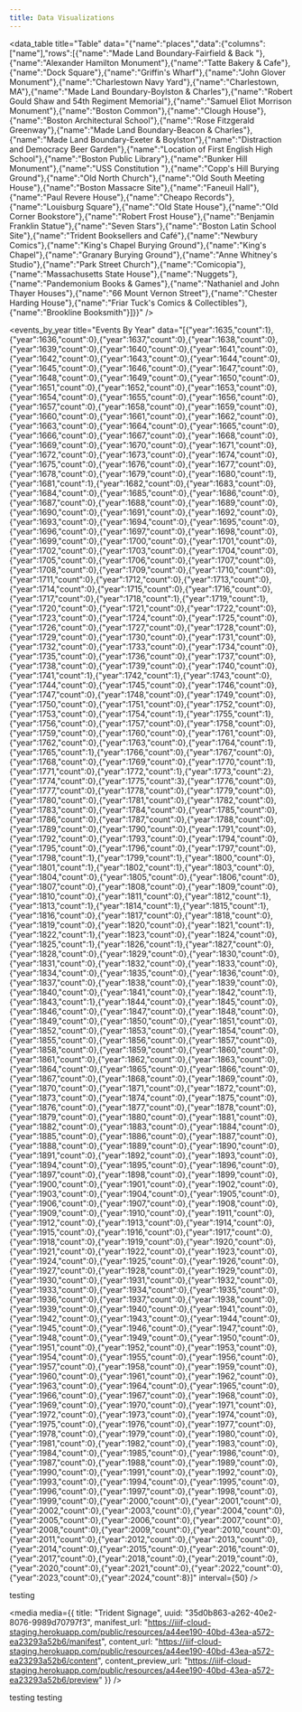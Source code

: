 ```yaml
---
title: Data Visualizations
---
```


<data_table title="Table" data="{&#x22;name&#x22;:&#x22;places&#x22;,&#x22;data&#x22;:{&#x22;columns&#x22;:[&#x22;name&#x22;],&#x22;rows&#x22;:[{&#x22;name&#x22;:&#x22;Made Land Boundary-Fairfield & Back &#x22;},{&#x22;name&#x22;:&#x22;Alexander Hamilton Monument&#x22;},{&#x22;name&#x22;:&#x22;Tatte Bakery & Cafe&#x22;},{&#x22;name&#x22;:&#x22;Dock Square&#x22;},{&#x22;name&#x22;:&#x22;Griffin's Wharf&#x22;},{&#x22;name&#x22;:&#x22;John Glover Monument&#x22;},{&#x22;name&#x22;:&#x22;Charlestown Navy Yard&#x22;},{&#x22;name&#x22;:&#x22;Charlestown, MA&#x22;},{&#x22;name&#x22;:&#x22;Made Land Boundary-Boylston & Charles&#x22;},{&#x22;name&#x22;:&#x22;Robert Gould Shaw and 54th Regiment Memorial&#x22;},{&#x22;name&#x22;:&#x22;Samuel Eliot Morrison Monument&#x22;},{&#x22;name&#x22;:&#x22;Boston Common&#x22;},{&#x22;name&#x22;:&#x22;Clough House&#x22;},{&#x22;name&#x22;:&#x22;Boston Architectural School&#x22;},{&#x22;name&#x22;:&#x22;Rose Fitzgerald Greenway&#x22;},{&#x22;name&#x22;:&#x22;Made Land Boundary-Beacon & Charles&#x22;},{&#x22;name&#x22;:&#x22;Made Land Boundary-Exeter & Boylston&#x22;},{&#x22;name&#x22;:&#x22;Distraction and Democracy Beer Garden&#x22;},{&#x22;name&#x22;:&#x22;Location of First English High School&#x22;},{&#x22;name&#x22;:&#x22;Boston Public Library&#x22;},{&#x22;name&#x22;:&#x22;Bunker Hill Monument&#x22;},{&#x22;name&#x22;:&#x22;USS Constitution &#x22;},{&#x22;name&#x22;:&#x22;Copp's Hill Burying Ground&#x22;},{&#x22;name&#x22;:&#x22;Old North Church&#x22;},{&#x22;name&#x22;:&#x22;Old South Meeting House&#x22;},{&#x22;name&#x22;:&#x22;Boston Massacre Site&#x22;},{&#x22;name&#x22;:&#x22;Faneuil Hall&#x22;},{&#x22;name&#x22;:&#x22;Paul Revere House&#x22;},{&#x22;name&#x22;:&#x22;Cheapo Records&#x22;},{&#x22;name&#x22;:&#x22;Louisburg Square&#x22;},{&#x22;name&#x22;:&#x22;Old State House&#x22;},{&#x22;name&#x22;:&#x22;Old Corner Bookstore&#x22;},{&#x22;name&#x22;:&#x22;Robert Frost House&#x22;},{&#x22;name&#x22;:&#x22;Benjamin Franklin Statue&#x22;},{&#x22;name&#x22;:&#x22;Seven Stars&#x22;},{&#x22;name&#x22;:&#x22;Boston Latin School Site&#x22;},{&#x22;name&#x22;:&#x22;Trident Booksellers and Café&#x22;},{&#x22;name&#x22;:&#x22;Newbury Comics&#x22;},{&#x22;name&#x22;:&#x22;King's Chapel Burying Ground&#x22;},{&#x22;name&#x22;:&#x22;King's Chapel&#x22;},{&#x22;name&#x22;:&#x22;Granary Burying Ground&#x22;},{&#x22;name&#x22;:&#x22;Anne Whitney's Studio&#x22;},{&#x22;name&#x22;:&#x22;Park Street Church&#x22;},{&#x22;name&#x22;:&#x22;Comicopia&#x22;},{&#x22;name&#x22;:&#x22;Massachusetts State House&#x22;},{&#x22;name&#x22;:&#x22;Nuggets&#x22;},{&#x22;name&#x22;:&#x22;Pandemonium Books & Games&#x22;},{&#x22;name&#x22;:&#x22;Nathaniel and John Thayer Houses&#x22;},{&#x22;name&#x22;:&#x22;66 Mount Vernon Street&#x22;},{&#x22;name&#x22;:&#x22;Chester Harding House&#x22;},{&#x22;name&#x22;:&#x22;Friar Tuck's Comics & Collectibles&#x22;},{&#x22;name&#x22;:&#x22;Brookline Booksmith&#x22;}]}}" />

<map title="Map" data="{&#x22;name&#x22;:&#x22;places&#x22;,&#x22;data&#x22;:[{&#x22;id&#x22;:&#x22;c4ca9623-ad59-421a-9b93-3a601bbd8edf&#x22;,&#x22;name&#x22;:&#x22;Made Land Boundary-Fairfield & Back &#x22;,&#x22;names&#x22;:[&#x22;Made Land Boundary-Fairfield & Back &#x22;],&#x22;record_id&#x22;:&#x22;79642&#x22;,&#x22;uuid&#x22;:&#x22;c4ca9623-ad59-421a-9b93-3a601bbd8edf&#x22;,&#x22;geometry&#x22;:{&#x22;geometries&#x22;:[{&#x22;coordinates&#x22;:[-71.083259,42.352439],&#x22;type&#x22;:&#x22;Point&#x22;}],&#x22;type&#x22;:&#x22;GeometryCollection&#x22;}},{&#x22;id&#x22;:&#x22;f79bd941-7b8d-40db-94ab-0b51299f5ae9&#x22;,&#x22;name&#x22;:&#x22;Alexander Hamilton Monument&#x22;,&#x22;names&#x22;:[&#x22;Alexander Hamilton Monument&#x22;],&#x22;record_id&#x22;:&#x22;79641&#x22;,&#x22;uuid&#x22;:&#x22;f79bd941-7b8d-40db-94ab-0b51299f5ae9&#x22;,&#x22;geometry&#x22;:{&#x22;geometries&#x22;:[{&#x22;coordinates&#x22;:[-71.072389,42.353389],&#x22;type&#x22;:&#x22;Point&#x22;}],&#x22;type&#x22;:&#x22;GeometryCollection&#x22;}},{&#x22;id&#x22;:&#x22;5d0dec8d-de22-45be-8642-be400444e303&#x22;,&#x22;name&#x22;:&#x22;Tatte Bakery & Cafe&#x22;,&#x22;names&#x22;:[&#x22;Tatte Bakery & Cafe&#x22;],&#x22;record_id&#x22;:&#x22;79640&#x22;,&#x22;uuid&#x22;:&#x22;5d0dec8d-de22-45be-8642-be400444e303&#x22;,&#x22;geometry&#x22;:{&#x22;geometries&#x22;:[{&#x22;coordinates&#x22;:[-71.070643,42.357907],&#x22;type&#x22;:&#x22;Point&#x22;}],&#x22;type&#x22;:&#x22;GeometryCollection&#x22;}},{&#x22;id&#x22;:&#x22;1391b070-a88d-44f0-9b1b-4153352e9561&#x22;,&#x22;name&#x22;:&#x22;Dock Square&#x22;,&#x22;names&#x22;:[&#x22;Dock Square&#x22;],&#x22;record_id&#x22;:&#x22;79639&#x22;,&#x22;uuid&#x22;:&#x22;1391b070-a88d-44f0-9b1b-4153352e9561&#x22;,&#x22;geometry&#x22;:{&#x22;geometries&#x22;:[{&#x22;coordinates&#x22;:[-71.05491399765016,42.360932677195315],&#x22;type&#x22;:&#x22;Point&#x22;}],&#x22;type&#x22;:&#x22;GeometryCollection&#x22;}},{&#x22;id&#x22;:&#x22;4c394e71-11ad-4816-af7f-84548a63a83c&#x22;,&#x22;name&#x22;:&#x22;Griffin's Wharf&#x22;,&#x22;names&#x22;:[&#x22;Griffin's Wharf&#x22;],&#x22;record_id&#x22;:&#x22;79638&#x22;,&#x22;uuid&#x22;:&#x22;4c394e71-11ad-4816-af7f-84548a63a83c&#x22;,&#x22;geometry&#x22;:{&#x22;geometries&#x22;:[{&#x22;coordinates&#x22;:[-71.051729,42.354432],&#x22;type&#x22;:&#x22;Point&#x22;}],&#x22;type&#x22;:&#x22;GeometryCollection&#x22;}},{&#x22;id&#x22;:&#x22;f5ff0468-bb1e-4044-9c7b-e93fed8a3502&#x22;,&#x22;name&#x22;:&#x22;John Glover Monument&#x22;,&#x22;names&#x22;:[&#x22;John Glover Monument&#x22;],&#x22;record_id&#x22;:&#x22;79637&#x22;,&#x22;uuid&#x22;:&#x22;f5ff0468-bb1e-4044-9c7b-e93fed8a3502&#x22;,&#x22;geometry&#x22;:{&#x22;geometries&#x22;:[{&#x22;coordinates&#x22;:[-71.074694,42.352806],&#x22;type&#x22;:&#x22;Point&#x22;}],&#x22;type&#x22;:&#x22;GeometryCollection&#x22;}},{&#x22;id&#x22;:&#x22;80e2c7ce-bd0d-47cb-84d7-394abf3e70d9&#x22;,&#x22;name&#x22;:&#x22;Charlestown Navy Yard&#x22;,&#x22;names&#x22;:[&#x22;Charlestown Navy Yard&#x22;],&#x22;record_id&#x22;:&#x22;79636&#x22;,&#x22;uuid&#x22;:&#x22;80e2c7ce-bd0d-47cb-84d7-394abf3e70d9&#x22;,&#x22;geometry&#x22;:{&#x22;geometries&#x22;:[{&#x22;coordinates&#x22;:[-71.05539630608446,42.37397106617773],&#x22;type&#x22;:&#x22;Point&#x22;}],&#x22;type&#x22;:&#x22;GeometryCollection&#x22;}},{&#x22;id&#x22;:&#x22;0d9be855-411a-49ab-9e2a-dad907271c9c&#x22;,&#x22;name&#x22;:&#x22;Charlestown, MA&#x22;,&#x22;names&#x22;:[&#x22;Charlestown, MA&#x22;],&#x22;record_id&#x22;:&#x22;79635&#x22;,&#x22;uuid&#x22;:&#x22;0d9be855-411a-49ab-9e2a-dad907271c9c&#x22;,&#x22;geometry&#x22;:{&#x22;geometries&#x22;:[{&#x22;coordinates&#x22;:[-71.06199570000172,42.37787510209308],&#x22;type&#x22;:&#x22;Point&#x22;}],&#x22;type&#x22;:&#x22;GeometryCollection&#x22;}},{&#x22;id&#x22;:&#x22;0eaee187-4f8b-46f4-b667-6f5101fb0c2c&#x22;,&#x22;name&#x22;:&#x22;Made Land Boundary-Boylston & Charles&#x22;,&#x22;names&#x22;:[&#x22;Made Land Boundary-Boylston & Charles&#x22;],&#x22;record_id&#x22;:&#x22;79634&#x22;,&#x22;uuid&#x22;:&#x22;0eaee187-4f8b-46f4-b667-6f5101fb0c2c&#x22;,&#x22;geometry&#x22;:{&#x22;geometries&#x22;:[{&#x22;coordinates&#x22;:[-71.070149,42.352819],&#x22;type&#x22;:&#x22;Point&#x22;}],&#x22;type&#x22;:&#x22;GeometryCollection&#x22;}},{&#x22;id&#x22;:&#x22;d659999b-cf60-4293-8dcc-1960775718e2&#x22;,&#x22;name&#x22;:&#x22;Robert Gould Shaw and 54th Regiment Memorial&#x22;,&#x22;names&#x22;:[&#x22;Robert Gould Shaw and 54th Regiment Memorial&#x22;],&#x22;record_id&#x22;:&#x22;79633&#x22;,&#x22;uuid&#x22;:&#x22;d659999b-cf60-4293-8dcc-1960775718e2&#x22;,&#x22;geometry&#x22;:{&#x22;geometries&#x22;:[{&#x22;coordinates&#x22;:[-71.06352105962617,42.35752634651797],&#x22;type&#x22;:&#x22;Point&#x22;}],&#x22;type&#x22;:&#x22;GeometryCollection&#x22;}},{&#x22;id&#x22;:&#x22;47c6f94d-e134-4b9c-b228-0fccb2a365a8&#x22;,&#x22;name&#x22;:&#x22;Samuel Eliot Morrison Monument&#x22;,&#x22;names&#x22;:[&#x22;Samuel Eliot Morrison Monument&#x22;],&#x22;record_id&#x22;:&#x22;79632&#x22;,&#x22;uuid&#x22;:&#x22;47c6f94d-e134-4b9c-b228-0fccb2a365a8&#x22;,&#x22;geometry&#x22;:{&#x22;geometries&#x22;:[{&#x22;coordinates&#x22;:[-71.080806,42.351194],&#x22;type&#x22;:&#x22;Point&#x22;}],&#x22;type&#x22;:&#x22;GeometryCollection&#x22;}},{&#x22;id&#x22;:&#x22;7e06e157-c295-4865-9ca2-027a3a2a991b&#x22;,&#x22;name&#x22;:&#x22;Boston Common&#x22;,&#x22;names&#x22;:[&#x22;Boston Common&#x22;],&#x22;record_id&#x22;:&#x22;79631&#x22;,&#x22;uuid&#x22;:&#x22;7e06e157-c295-4865-9ca2-027a3a2a991b&#x22;,&#x22;geometry&#x22;:{&#x22;geometries&#x22;:[{&#x22;coordinates&#x22;:[-71.06576491133288,42.355198311114926],&#x22;type&#x22;:&#x22;Point&#x22;}],&#x22;type&#x22;:&#x22;GeometryCollection&#x22;}},{&#x22;id&#x22;:&#x22;3c75cf3c-6641-4a43-bdaf-f1dfe01f0bcb&#x22;,&#x22;name&#x22;:&#x22;Clough House&#x22;,&#x22;names&#x22;:[&#x22;Clough House&#x22;],&#x22;record_id&#x22;:&#x22;79629&#x22;,&#x22;uuid&#x22;:&#x22;3c75cf3c-6641-4a43-bdaf-f1dfe01f0bcb&#x22;,&#x22;geometry&#x22;:{&#x22;geometries&#x22;:[{&#x22;coordinates&#x22;:[-71.06051109731197,42.35543358754016],&#x22;type&#x22;:&#x22;Point&#x22;}],&#x22;type&#x22;:&#x22;GeometryCollection&#x22;}},{&#x22;id&#x22;:&#x22;cdaa6f0c-6b22-4da9-877f-31f4558a0b1a&#x22;,&#x22;name&#x22;:&#x22;Boston Architectural School&#x22;,&#x22;names&#x22;:[&#x22;Boston Architectural School&#x22;],&#x22;record_id&#x22;:&#x22;79628&#x22;,&#x22;uuid&#x22;:&#x22;cdaa6f0c-6b22-4da9-877f-31f4558a0b1a&#x22;,&#x22;geometry&#x22;:{&#x22;geometries&#x22;:[{&#x22;coordinates&#x22;:[-71.085754,42.34847],&#x22;type&#x22;:&#x22;Point&#x22;}],&#x22;type&#x22;:&#x22;GeometryCollection&#x22;}},{&#x22;id&#x22;:&#x22;2e48ac1d-06e6-4ea1-affb-f6c053c57037&#x22;,&#x22;name&#x22;:&#x22;Rose Fitzgerald Greenway&#x22;,&#x22;names&#x22;:[&#x22;Rose Fitzgerald Greenway&#x22;],&#x22;record_id&#x22;:&#x22;79627&#x22;,&#x22;uuid&#x22;:&#x22;2e48ac1d-06e6-4ea1-affb-f6c053c57037&#x22;,&#x22;geometry&#x22;:{&#x22;geometries&#x22;:[{&#x22;coordinates&#x22;:[-71.054534,42.353639],&#x22;type&#x22;:&#x22;Point&#x22;}],&#x22;type&#x22;:&#x22;GeometryCollection&#x22;}},{&#x22;id&#x22;:&#x22;473350db-55d6-4a66-ac79-09d64f73d98c&#x22;,&#x22;name&#x22;:&#x22;Made Land Boundary-Beacon & Charles&#x22;,&#x22;names&#x22;:[&#x22;Made Land Boundary-Beacon & Charles&#x22;],&#x22;record_id&#x22;:&#x22;79626&#x22;,&#x22;uuid&#x22;:&#x22;473350db-55d6-4a66-ac79-09d64f73d98c&#x22;,&#x22;geometry&#x22;:{&#x22;geometries&#x22;:[{&#x22;coordinates&#x22;:[-71.072017,42.356221],&#x22;type&#x22;:&#x22;Point&#x22;}],&#x22;type&#x22;:&#x22;GeometryCollection&#x22;}},{&#x22;id&#x22;:&#x22;aca17c06-1600-4f2b-bc2a-09585fa86d9e&#x22;,&#x22;name&#x22;:&#x22;Made Land Boundary-Exeter & Boylston&#x22;,&#x22;names&#x22;:[&#x22;Made Land Boundary-Exeter & Boylston&#x22;],&#x22;record_id&#x22;:&#x22;79625&#x22;,&#x22;uuid&#x22;:&#x22;aca17c06-1600-4f2b-bc2a-09585fa86d9e&#x22;,&#x22;geometry&#x22;:{&#x22;geometries&#x22;:[{&#x22;coordinates&#x22;:[-71.082072,42.349511],&#x22;type&#x22;:&#x22;Point&#x22;}],&#x22;type&#x22;:&#x22;GeometryCollection&#x22;}},{&#x22;id&#x22;:&#x22;5105a1dd-7051-487e-b916-5e178898ed86&#x22;,&#x22;name&#x22;:&#x22;Distraction and Democracy Beer Garden&#x22;,&#x22;names&#x22;:[&#x22;Distraction and Democracy Beer Garden&#x22;],&#x22;record_id&#x22;:&#x22;79624&#x22;,&#x22;uuid&#x22;:&#x22;5105a1dd-7051-487e-b916-5e178898ed86&#x22;,&#x22;geometry&#x22;:{&#x22;geometries&#x22;:[{&#x22;coordinates&#x22;:[-71.057747,42.360452],&#x22;type&#x22;:&#x22;Point&#x22;}],&#x22;type&#x22;:&#x22;GeometryCollection&#x22;}},{&#x22;id&#x22;:&#x22;b656eb00-0634-4228-8df5-5929a7a201f0&#x22;,&#x22;name&#x22;:&#x22;Location of First English High School&#x22;,&#x22;names&#x22;:[&#x22;Location of First English High School&#x22;],&#x22;record_id&#x22;:&#x22;79622&#x22;,&#x22;uuid&#x22;:&#x22;b656eb00-0634-4228-8df5-5929a7a201f0&#x22;,&#x22;geometry&#x22;:{&#x22;geometries&#x22;:[{&#x22;coordinates&#x22;:[-71.063611,42.359306],&#x22;type&#x22;:&#x22;Point&#x22;}],&#x22;type&#x22;:&#x22;GeometryCollection&#x22;}},{&#x22;id&#x22;:&#x22;118787c9-8e1c-40e6-abd0-13385f6a276c&#x22;,&#x22;name&#x22;:&#x22;Boston Public Library&#x22;,&#x22;names&#x22;:[&#x22;Boston Public Library&#x22;],&#x22;record_id&#x22;:&#x22;79621&#x22;,&#x22;uuid&#x22;:&#x22;118787c9-8e1c-40e6-abd0-13385f6a276c&#x22;,&#x22;geometry&#x22;:{&#x22;geometries&#x22;:[{&#x22;coordinates&#x22;:[-71.079006,42.34924],&#x22;type&#x22;:&#x22;Point&#x22;}],&#x22;type&#x22;:&#x22;GeometryCollection&#x22;}},{&#x22;id&#x22;:&#x22;b3b4ab59-d9c9-454d-89e6-09016326bc88&#x22;,&#x22;name&#x22;:&#x22;Bunker Hill Monument&#x22;,&#x22;names&#x22;:[&#x22;Bunker Hill Monument&#x22;],&#x22;record_id&#x22;:&#x22;79620&#x22;,&#x22;uuid&#x22;:&#x22;b3b4ab59-d9c9-454d-89e6-09016326bc88&#x22;,&#x22;geometry&#x22;:{&#x22;geometries&#x22;:[{&#x22;coordinates&#x22;:[-71.060755,42.376528],&#x22;type&#x22;:&#x22;Point&#x22;}],&#x22;type&#x22;:&#x22;GeometryCollection&#x22;}},{&#x22;id&#x22;:&#x22;bbc4d966-6694-4260-bfac-2acdc8f645f2&#x22;,&#x22;name&#x22;:&#x22;USS Constitution &#x22;,&#x22;names&#x22;:[&#x22;USS Constitution &#x22;],&#x22;record_id&#x22;:&#x22;79619&#x22;,&#x22;uuid&#x22;:&#x22;bbc4d966-6694-4260-bfac-2acdc8f645f2&#x22;,&#x22;geometry&#x22;:{&#x22;geometries&#x22;:[{&#x22;coordinates&#x22;:[-71.056572,42.372643],&#x22;type&#x22;:&#x22;Point&#x22;}],&#x22;type&#x22;:&#x22;GeometryCollection&#x22;}},{&#x22;id&#x22;:&#x22;73aad340-12dc-4a4c-9324-da9d03d285cc&#x22;,&#x22;name&#x22;:&#x22;Copp's Hill Burying Ground&#x22;,&#x22;names&#x22;:[&#x22;Copp's Hill Burying Ground&#x22;],&#x22;record_id&#x22;:&#x22;79618&#x22;,&#x22;uuid&#x22;:&#x22;73aad340-12dc-4a4c-9324-da9d03d285cc&#x22;,&#x22;geometry&#x22;:{&#x22;geometries&#x22;:[{&#x22;coordinates&#x22;:[-71.055976,42.367243],&#x22;type&#x22;:&#x22;Point&#x22;}],&#x22;type&#x22;:&#x22;GeometryCollection&#x22;}},{&#x22;id&#x22;:&#x22;d8dc00f0-9678-49a0-ae51-8465768d7a2a&#x22;,&#x22;name&#x22;:&#x22;Old North Church&#x22;,&#x22;names&#x22;:[&#x22;Old North Church&#x22;],&#x22;record_id&#x22;:&#x22;79617&#x22;,&#x22;uuid&#x22;:&#x22;d8dc00f0-9678-49a0-ae51-8465768d7a2a&#x22;,&#x22;geometry&#x22;:{&#x22;geometries&#x22;:[{&#x22;coordinates&#x22;:[-71.054394,42.366492],&#x22;type&#x22;:&#x22;Point&#x22;}],&#x22;type&#x22;:&#x22;GeometryCollection&#x22;}},{&#x22;id&#x22;:&#x22;faeade4a-d69c-4e0a-aebf-b6fd6c7a0399&#x22;,&#x22;name&#x22;:&#x22;Old South Meeting House&#x22;,&#x22;names&#x22;:[&#x22;Old South Meeting House&#x22;],&#x22;record_id&#x22;:&#x22;79616&#x22;,&#x22;uuid&#x22;:&#x22;faeade4a-d69c-4e0a-aebf-b6fd6c7a0399&#x22;,&#x22;geometry&#x22;:{&#x22;geometries&#x22;:[{&#x22;coordinates&#x22;:[-71.058514,42.357338],&#x22;type&#x22;:&#x22;Point&#x22;}],&#x22;type&#x22;:&#x22;GeometryCollection&#x22;}},{&#x22;id&#x22;:&#x22;a5191ba8-0dd1-46f5-a183-d3e1531c9e5a&#x22;,&#x22;name&#x22;:&#x22;Boston Massacre Site&#x22;,&#x22;names&#x22;:[&#x22;Boston Massacre Site&#x22;],&#x22;record_id&#x22;:&#x22;79615&#x22;,&#x22;uuid&#x22;:&#x22;a5191ba8-0dd1-46f5-a183-d3e1531c9e5a&#x22;,&#x22;geometry&#x22;:{&#x22;geometries&#x22;:[{&#x22;coordinates&#x22;:[-71.057192,42.358937],&#x22;type&#x22;:&#x22;Point&#x22;}],&#x22;type&#x22;:&#x22;GeometryCollection&#x22;}},{&#x22;id&#x22;:&#x22;8a16a55b-3e07-492e-b965-a200a8d811f7&#x22;,&#x22;name&#x22;:&#x22;Faneuil Hall&#x22;,&#x22;names&#x22;:[&#x22;Faneuil Hall&#x22;],&#x22;record_id&#x22;:&#x22;79614&#x22;,&#x22;uuid&#x22;:&#x22;8a16a55b-3e07-492e-b965-a200a8d811f7&#x22;,&#x22;geometry&#x22;:{&#x22;geometries&#x22;:[{&#x22;coordinates&#x22;:[-71.05629181331956,42.36004731371906],&#x22;type&#x22;:&#x22;Point&#x22;}],&#x22;type&#x22;:&#x22;GeometryCollection&#x22;}},{&#x22;id&#x22;:&#x22;a15d784e-054d-42f2-8b0d-bf29d7380c92&#x22;,&#x22;name&#x22;:&#x22;Paul Revere House&#x22;,&#x22;names&#x22;:[&#x22;Paul Revere House&#x22;],&#x22;record_id&#x22;:&#x22;79613&#x22;,&#x22;uuid&#x22;:&#x22;a15d784e-054d-42f2-8b0d-bf29d7380c92&#x22;,&#x22;geometry&#x22;:{&#x22;geometries&#x22;:[{&#x22;coordinates&#x22;:[-71.053636,42.363905],&#x22;type&#x22;:&#x22;Point&#x22;}],&#x22;type&#x22;:&#x22;GeometryCollection&#x22;}},{&#x22;id&#x22;:&#x22;3d54435c-c651-4da0-83a5-0f840f1be76d&#x22;,&#x22;name&#x22;:&#x22;Cheapo Records&#x22;,&#x22;names&#x22;:[&#x22;Cheapo Records&#x22;],&#x22;record_id&#x22;:&#x22;79612&#x22;,&#x22;uuid&#x22;:&#x22;3d54435c-c651-4da0-83a5-0f840f1be76d&#x22;,&#x22;geometry&#x22;:{&#x22;geometries&#x22;:[{&#x22;coordinates&#x22;:[-71.10227,42.364309],&#x22;type&#x22;:&#x22;Point&#x22;}],&#x22;type&#x22;:&#x22;GeometryCollection&#x22;}},{&#x22;id&#x22;:&#x22;4a39b73c-19a2-4eca-b65d-4e5e3b963c7a&#x22;,&#x22;name&#x22;:&#x22;Louisburg Square&#x22;,&#x22;names&#x22;:[&#x22;Louisburg Square&#x22;],&#x22;record_id&#x22;:&#x22;79611&#x22;,&#x22;uuid&#x22;:&#x22;4a39b73c-19a2-4eca-b65d-4e5e3b963c7a&#x22;,&#x22;geometry&#x22;:{&#x22;geometries&#x22;:[{&#x22;coordinates&#x22;:[-71.06875855951952,42.35841573967847],&#x22;type&#x22;:&#x22;Point&#x22;}],&#x22;type&#x22;:&#x22;GeometryCollection&#x22;}},{&#x22;id&#x22;:&#x22;59933e7d-14d1-43f6-bfd6-d2e1ef84aa8a&#x22;,&#x22;name&#x22;:&#x22;Old State House&#x22;,&#x22;names&#x22;:[&#x22;Old State House&#x22;],&#x22;record_id&#x22;:&#x22;79610&#x22;,&#x22;uuid&#x22;:&#x22;59933e7d-14d1-43f6-bfd6-d2e1ef84aa8a&#x22;,&#x22;geometry&#x22;:{&#x22;geometries&#x22;:[{&#x22;coordinates&#x22;:[-71.057422,42.358918],&#x22;type&#x22;:&#x22;Point&#x22;}],&#x22;type&#x22;:&#x22;GeometryCollection&#x22;}},{&#x22;id&#x22;:&#x22;082de12b-9a95-4289-8bd8-a3a4ce50292a&#x22;,&#x22;name&#x22;:&#x22;Old Corner Bookstore&#x22;,&#x22;names&#x22;:[&#x22;Old Corner Bookstore&#x22;],&#x22;record_id&#x22;:&#x22;79609&#x22;,&#x22;uuid&#x22;:&#x22;082de12b-9a95-4289-8bd8-a3a4ce50292a&#x22;,&#x22;geometry&#x22;:{&#x22;geometries&#x22;:[{&#x22;coordinates&#x22;:[-71.058209,42.358233],&#x22;type&#x22;:&#x22;Point&#x22;}],&#x22;type&#x22;:&#x22;GeometryCollection&#x22;}},{&#x22;id&#x22;:&#x22;4fe3e919-16a9-48da-b08e-39e474f4d9af&#x22;,&#x22;name&#x22;:&#x22;Robert Frost House&#x22;,&#x22;names&#x22;:[&#x22;Robert Frost House&#x22;],&#x22;record_id&#x22;:&#x22;79608&#x22;,&#x22;uuid&#x22;:&#x22;4fe3e919-16a9-48da-b08e-39e474f4d9af&#x22;,&#x22;geometry&#x22;:{&#x22;geometries&#x22;:[{&#x22;coordinates&#x22;:[-71.068546,42.357825],&#x22;type&#x22;:&#x22;Point&#x22;}],&#x22;type&#x22;:&#x22;GeometryCollection&#x22;}},{&#x22;id&#x22;:&#x22;c43a6c38-7395-416f-ae5b-f0390306122d&#x22;,&#x22;name&#x22;:&#x22;Benjamin Franklin Statue&#x22;,&#x22;names&#x22;:[&#x22;Benjamin Franklin Statue&#x22;],&#x22;record_id&#x22;:&#x22;79607&#x22;,&#x22;uuid&#x22;:&#x22;c43a6c38-7395-416f-ae5b-f0390306122d&#x22;,&#x22;geometry&#x22;:{&#x22;geometries&#x22;:[{&#x22;coordinates&#x22;:[-71.0597172917708,42.35794891301478],&#x22;type&#x22;:&#x22;Point&#x22;}],&#x22;type&#x22;:&#x22;GeometryCollection&#x22;}},{&#x22;id&#x22;:&#x22;e6c2c02b-2eee-4de1-bbec-3e7904c6aaf5&#x22;,&#x22;name&#x22;:&#x22;Seven Stars&#x22;,&#x22;names&#x22;:[&#x22;Seven Stars&#x22;],&#x22;record_id&#x22;:&#x22;79605&#x22;,&#x22;uuid&#x22;:&#x22;e6c2c02b-2eee-4de1-bbec-3e7904c6aaf5&#x22;,&#x22;geometry&#x22;:{&#x22;geometries&#x22;:[{&#x22;coordinates&#x22;:[-71.104974,42.366351],&#x22;type&#x22;:&#x22;Point&#x22;}],&#x22;type&#x22;:&#x22;GeometryCollection&#x22;}},{&#x22;id&#x22;:&#x22;25e48fcf-8020-402d-8317-3f337b924cbd&#x22;,&#x22;name&#x22;:&#x22;Boston Latin School Site&#x22;,&#x22;names&#x22;:[&#x22;Boston Latin School Site&#x22;],&#x22;record_id&#x22;:&#x22;79604&#x22;,&#x22;uuid&#x22;:&#x22;25e48fcf-8020-402d-8317-3f337b924cbd&#x22;,&#x22;geometry&#x22;:{&#x22;geometries&#x22;:[{&#x22;coordinates&#x22;:[-71.06009,42.358664],&#x22;type&#x22;:&#x22;Point&#x22;}],&#x22;type&#x22;:&#x22;GeometryCollection&#x22;}},{&#x22;id&#x22;:&#x22;7108a48f-46a7-4112-ad11-204127e31f5d&#x22;,&#x22;name&#x22;:&#x22;Trident Booksellers and Café&#x22;,&#x22;names&#x22;:[&#x22;Trident Booksellers and Café&#x22;],&#x22;record_id&#x22;:&#x22;79603&#x22;,&#x22;uuid&#x22;:&#x22;7108a48f-46a7-4112-ad11-204127e31f5d&#x22;,&#x22;geometry&#x22;:{&#x22;geometries&#x22;:[{&#x22;coordinates&#x22;:[-71.086358,42.348421],&#x22;type&#x22;:&#x22;Point&#x22;}],&#x22;type&#x22;:&#x22;GeometryCollection&#x22;}},{&#x22;id&#x22;:&#x22;f64a701c-3540-4a7e-86c4-3ebb05266c76&#x22;,&#x22;name&#x22;:&#x22;Newbury Comics&#x22;,&#x22;names&#x22;:[&#x22;Newbury Comics&#x22;],&#x22;record_id&#x22;:&#x22;79602&#x22;,&#x22;uuid&#x22;:&#x22;f64a701c-3540-4a7e-86c4-3ebb05266c76&#x22;,&#x22;geometry&#x22;:{&#x22;geometries&#x22;:[{&#x22;coordinates&#x22;:[-71.087069,42.348145],&#x22;type&#x22;:&#x22;Point&#x22;}],&#x22;type&#x22;:&#x22;GeometryCollection&#x22;}},{&#x22;id&#x22;:&#x22;ce229acb-91e2-4b02-b0ab-cb22705c93d0&#x22;,&#x22;name&#x22;:&#x22;King's Chapel Burying Ground&#x22;,&#x22;names&#x22;:[&#x22;King's Chapel Burying Ground&#x22;],&#x22;record_id&#x22;:&#x22;79601&#x22;,&#x22;uuid&#x22;:&#x22;ce229acb-91e2-4b02-b0ab-cb22705c93d0&#x22;,&#x22;geometry&#x22;:{&#x22;geometries&#x22;:[{&#x22;coordinates&#x22;:[-71.059964,42.35824],&#x22;type&#x22;:&#x22;Point&#x22;}],&#x22;type&#x22;:&#x22;GeometryCollection&#x22;}},{&#x22;id&#x22;:&#x22;c66edbdc-b879-4dac-ae2b-6f0eb4bc977c&#x22;,&#x22;name&#x22;:&#x22;King's Chapel&#x22;,&#x22;names&#x22;:[&#x22;King's Chapel&#x22;],&#x22;record_id&#x22;:&#x22;79600&#x22;,&#x22;uuid&#x22;:&#x22;c66edbdc-b879-4dac-ae2b-6f0eb4bc977c&#x22;,&#x22;geometry&#x22;:{&#x22;geometries&#x22;:[{&#x22;coordinates&#x22;:[-71.06003,42.358035],&#x22;type&#x22;:&#x22;Point&#x22;}],&#x22;type&#x22;:&#x22;GeometryCollection&#x22;}},{&#x22;id&#x22;:&#x22;89df81ec-84db-4975-aa41-80f15c85428d&#x22;,&#x22;name&#x22;:&#x22;Granary Burying Ground&#x22;,&#x22;names&#x22;:[&#x22;Granary Burying Ground&#x22;],&#x22;record_id&#x22;:&#x22;79599&#x22;,&#x22;uuid&#x22;:&#x22;89df81ec-84db-4975-aa41-80f15c85428d&#x22;,&#x22;geometry&#x22;:{&#x22;geometries&#x22;:[{&#x22;coordinates&#x22;:[-71.061576,42.357342],&#x22;type&#x22;:&#x22;Point&#x22;}],&#x22;type&#x22;:&#x22;GeometryCollection&#x22;}},{&#x22;id&#x22;:&#x22;2fbc9fcc-9a1d-4927-a6b0-0542c26a478c&#x22;,&#x22;name&#x22;:&#x22;Anne Whitney's Studio&#x22;,&#x22;names&#x22;:[&#x22;Anne Whitney's Studio&#x22;],&#x22;record_id&#x22;:&#x22;79598&#x22;,&#x22;uuid&#x22;:&#x22;2fbc9fcc-9a1d-4927-a6b0-0542c26a478c&#x22;,&#x22;geometry&#x22;:{&#x22;geometries&#x22;:[{&#x22;coordinates&#x22;:[-71.068763,42.357852],&#x22;type&#x22;:&#x22;Point&#x22;}],&#x22;type&#x22;:&#x22;GeometryCollection&#x22;}},{&#x22;id&#x22;:&#x22;44ca1f9b-c670-4dcc-a67b-b09c2224ebb0&#x22;,&#x22;name&#x22;:&#x22;Park Street Church&#x22;,&#x22;names&#x22;:[&#x22;Park Street Church&#x22;],&#x22;record_id&#x22;:&#x22;79597&#x22;,&#x22;uuid&#x22;:&#x22;44ca1f9b-c670-4dcc-a67b-b09c2224ebb0&#x22;,&#x22;geometry&#x22;:{&#x22;geometries&#x22;:[{&#x22;coordinates&#x22;:[-71.062185,42.356991],&#x22;type&#x22;:&#x22;Point&#x22;}],&#x22;type&#x22;:&#x22;GeometryCollection&#x22;}},{&#x22;id&#x22;:&#x22;f75d2f53-e46a-43c5-8016-3cad5cc988ba&#x22;,&#x22;name&#x22;:&#x22;Comicopia&#x22;,&#x22;names&#x22;:[&#x22;Comicopia&#x22;],&#x22;record_id&#x22;:&#x22;79596&#x22;,&#x22;uuid&#x22;:&#x22;f75d2f53-e46a-43c5-8016-3cad5cc988ba&#x22;,&#x22;geometry&#x22;:{&#x22;geometries&#x22;:[{&#x22;coordinates&#x22;:[-71.093091,42.348559],&#x22;type&#x22;:&#x22;Point&#x22;}],&#x22;type&#x22;:&#x22;GeometryCollection&#x22;}},{&#x22;id&#x22;:&#x22;ad0a1f58-0b29-47b1-bd39-1065e23d70ed&#x22;,&#x22;name&#x22;:&#x22;Massachusetts State House&#x22;,&#x22;names&#x22;:[&#x22;Massachusetts State House&#x22;],&#x22;record_id&#x22;:&#x22;79595&#x22;,&#x22;uuid&#x22;:&#x22;ad0a1f58-0b29-47b1-bd39-1065e23d70ed&#x22;,&#x22;geometry&#x22;:{&#x22;geometries&#x22;:[{&#x22;coordinates&#x22;:[-71.063802,42.358561],&#x22;type&#x22;:&#x22;Point&#x22;}],&#x22;type&#x22;:&#x22;GeometryCollection&#x22;}},{&#x22;id&#x22;:&#x22;b5a4ad19-f158-42ac-b9c6-b627d18808b3&#x22;,&#x22;name&#x22;:&#x22;Nuggets&#x22;,&#x22;names&#x22;:[&#x22;Nuggets&#x22;],&#x22;record_id&#x22;:&#x22;79594&#x22;,&#x22;uuid&#x22;:&#x22;b5a4ad19-f158-42ac-b9c6-b627d18808b3&#x22;,&#x22;geometry&#x22;:{&#x22;geometries&#x22;:[{&#x22;coordinates&#x22;:[-71.094342,42.348548],&#x22;type&#x22;:&#x22;Point&#x22;}],&#x22;type&#x22;:&#x22;GeometryCollection&#x22;}},{&#x22;id&#x22;:&#x22;b935b83e-0a4e-48e7-bb97-789bb5fbfa56&#x22;,&#x22;name&#x22;:&#x22;Pandemonium Books & Games&#x22;,&#x22;names&#x22;:[&#x22;Pandemonium Books & Games&#x22;],&#x22;record_id&#x22;:&#x22;79593&#x22;,&#x22;uuid&#x22;:&#x22;b935b83e-0a4e-48e7-bb97-789bb5fbfa56&#x22;,&#x22;geometry&#x22;:{&#x22;geometries&#x22;:[{&#x22;coordinates&#x22;:[-71.105628,42.366114],&#x22;type&#x22;:&#x22;Point&#x22;}],&#x22;type&#x22;:&#x22;GeometryCollection&#x22;}},{&#x22;id&#x22;:&#x22;1597eedb-75e3-4653-82a0-84aedd51fb71&#x22;,&#x22;name&#x22;:&#x22;Nathaniel and John Thayer Houses&#x22;,&#x22;names&#x22;:[&#x22;Nathaniel and John Thayer Houses&#x22;],&#x22;record_id&#x22;:&#x22;79592&#x22;,&#x22;uuid&#x22;:&#x22;1597eedb-75e3-4653-82a0-84aedd51fb71&#x22;,&#x22;geometry&#x22;:{&#x22;geometries&#x22;:[{&#x22;coordinates&#x22;:[-71.067666,42.357816],&#x22;type&#x22;:&#x22;Point&#x22;}],&#x22;type&#x22;:&#x22;GeometryCollection&#x22;}},{&#x22;id&#x22;:&#x22;b7b250d0-85d7-442f-bdde-281a4828a175&#x22;,&#x22;name&#x22;:&#x22;66 Mount Vernon Street&#x22;,&#x22;names&#x22;:[&#x22;66 Mount Vernon Street&#x22;],&#x22;record_id&#x22;:&#x22;79588&#x22;,&#x22;uuid&#x22;:&#x22;b7b250d0-85d7-442f-bdde-281a4828a175&#x22;,&#x22;geometry&#x22;:{&#x22;geometries&#x22;:[{&#x22;coordinates&#x22;:[-71.067447,42.358009],&#x22;type&#x22;:&#x22;Point&#x22;}],&#x22;type&#x22;:&#x22;GeometryCollection&#x22;}},{&#x22;id&#x22;:&#x22;12fc69ca-da40-4b90-a832-b7ea45513b19&#x22;,&#x22;name&#x22;:&#x22;Chester Harding House&#x22;,&#x22;names&#x22;:[&#x22;Chester Harding House&#x22;],&#x22;record_id&#x22;:&#x22;79587&#x22;,&#x22;uuid&#x22;:&#x22;12fc69ca-da40-4b90-a832-b7ea45513b19&#x22;,&#x22;geometry&#x22;:{&#x22;geometries&#x22;:[{&#x22;coordinates&#x22;:[-71.062543,42.357806],&#x22;type&#x22;:&#x22;Point&#x22;}],&#x22;type&#x22;:&#x22;GeometryCollection&#x22;}},{&#x22;id&#x22;:&#x22;cbdce556-58c5-4363-a54c-61a06c4586f3&#x22;,&#x22;name&#x22;:&#x22;Friar Tuck's Comics & Collectibles&#x22;,&#x22;names&#x22;:[&#x22;Friar Tuck's Comics & Collectibles&#x22;],&#x22;record_id&#x22;:&#x22;79585&#x22;,&#x22;uuid&#x22;:&#x22;cbdce556-58c5-4363-a54c-61a06c4586f3&#x22;,&#x22;geometry&#x22;:{&#x22;geometries&#x22;:[{&#x22;coordinates&#x22;:[-71.123333,42.343034],&#x22;type&#x22;:&#x22;Point&#x22;}],&#x22;type&#x22;:&#x22;GeometryCollection&#x22;}},{&#x22;id&#x22;:&#x22;acc74a91-0b26-4080-871d-601182498707&#x22;,&#x22;name&#x22;:&#x22;Brookline Booksmith&#x22;,&#x22;names&#x22;:[&#x22;Brookline Booksmith&#x22;],&#x22;record_id&#x22;:&#x22;79583&#x22;,&#x22;uuid&#x22;:&#x22;acc74a91-0b26-4080-871d-601182498707&#x22;,&#x22;geometry&#x22;:{&#x22;geometries&#x22;:[{&#x22;coordinates&#x22;:[-71.12174,42.342657],&#x22;type&#x22;:&#x22;Point&#x22;}],&#x22;type&#x22;:&#x22;GeometryCollection&#x22;}}]}" />

<timeline title="Timeline" data="{&#x22;name&#x22;:&#x22;&#x22;,&#x22;events&#x22;:[{&#x22;name&#x22;:&#x22;Hydration Event of July 27, 2024&#x22;,&#x22;start_date&#x22;:[1722038400,1722038400],&#x22;end_date&#x22;:[1722038400,1722038400]},{&#x22;name&#x22;:&#x22;Bunker Hill Obelisk completed&#x22;,&#x22;start_date&#x22;:[-4039286400,-4007750400],&#x22;end_date&#x22;:[]},{&#x22;name&#x22;:&#x22;Bunker Hill Monument created&#x22;,&#x22;start_date&#x22;:[-4575744000,-4544208000],&#x22;end_date&#x22;:[]},{&#x22;name&#x22;:&#x22;Battle of Bunker Hill&#x22;,&#x22;start_date&#x22;:[-6139152000,-6139152000],&#x22;end_date&#x22;:[-6139152000,-6139152000]},{&#x22;name&#x22;:&#x22;First Barbary War&#x22;,&#x22;start_date&#x22;:[-5333126400,-5301590400],&#x22;end_date&#x22;:[-5206896000,-5175360000]},{&#x22;name&#x22;:&#x22;Quasi-War&#x22;,&#x22;start_date&#x22;:[-5427734400,-5396198400],&#x22;end_date&#x22;:[-5364662400,-5333126400]},{&#x22;name&#x22;:&#x22;War of 1812&#x22;,&#x22;start_date&#x22;:[-4986057600,-4954435200],&#x22;end_date&#x22;:[-4891363200,-4859827200]},{&#x22;name&#x22;:&#x22;Battle of Bunker Hill&#x22;,&#x22;start_date&#x22;:[-6139152000,-6139152000],&#x22;end_date&#x22;:[-6139152000,-6139152000]},{&#x22;name&#x22;:&#x22;Battles of Lexington and Concord&#x22;,&#x22;start_date&#x22;:[-6144249600,-6144249600],&#x22;end_date&#x22;:[]},{&#x22;name&#x22;:&#x22;Paul Revere's Ride&#x22;,&#x22;start_date&#x22;:[-6144336000,-6144336000],&#x22;end_date&#x22;:[]},{&#x22;name&#x22;:&#x22;Boston Tea Party&#x22;,&#x22;start_date&#x22;:[-6186499200,-6186499200],&#x22;end_date&#x22;:[]},{&#x22;name&#x22;:&#x22;Boston Massacre&#x22;,&#x22;start_date&#x22;:[-6305904000,-6305904000],&#x22;end_date&#x22;:[-6305904000,-6305904000]},{&#x22;name&#x22;:&#x22;Faneuil Hall Constructed&#x22;,&#x22;start_date&#x22;:[-7226496000,-7194960000],&#x22;end_date&#x22;:[]},{&#x22;name&#x22;:&#x22;Protests against the Sugar Act and the Stamp Act&#x22;,&#x22;start_date&#x22;:[-6500736000,-6469113600],&#x22;end_date&#x22;:[]},{&#x22;name&#x22;:&#x22;Battles of Lexington and Concord&#x22;,&#x22;start_date&#x22;:[-6144249600,-6144249600],&#x22;end_date&#x22;:[]},{&#x22;name&#x22;:&#x22;Paul Revere's Ride&#x22;,&#x22;start_date&#x22;:[-6144336000,-6144336000],&#x22;end_date&#x22;:[]},{&#x22;name&#x22;:&#x22;Construction of Paul Revere House&#x22;,&#x22;start_date&#x22;:[-9151488000,-9119865600],&#x22;end_date&#x22;:[]},{&#x22;name&#x22;:&#x22;Boston Massacre&#x22;,&#x22;start_date&#x22;:[-6305904000,-6305904000],&#x22;end_date&#x22;:[-6305904000,-6305904000]},{&#x22;name&#x22;:&#x22;Old Corner Bookstore Constructed&#x22;,&#x22;start_date&#x22;:[-7952342400,-7920806400],&#x22;end_date&#x22;:[]},{&#x22;name&#x22;:&#x22;Boston Latin School Founded&#x22;,&#x22;start_date&#x22;:[-10561881600,-10561881600],&#x22;end_date&#x22;:[]},{&#x22;name&#x22;:&#x22;Constructions of King's Chapel&#x22;,&#x22;start_date&#x22;:[-6816268800,-6784732800],&#x22;end_date&#x22;:[]},{&#x22;name&#x22;:&#x22;King's Chapel Bell Crack&#x22;,&#x22;start_date&#x22;:[-4922899200,-4891363200],&#x22;end_date&#x22;:[-4859827200,-4828204800]},{&#x22;name&#x22;:&#x22;King's Chapel Bell Creation&#x22;,&#x22;start_date&#x22;:[-6248275200,-6216652800],&#x22;end_date&#x22;:[]}],&#x22;min&#x22;:1635,&#x22;max&#x22;:2024}" />

<events_by_year title="Events By Year" data="[{&#x22;year&#x22;:1635,&#x22;count&#x22;:1},{&#x22;year&#x22;:1636,&#x22;count&#x22;:0},{&#x22;year&#x22;:1637,&#x22;count&#x22;:0},{&#x22;year&#x22;:1638,&#x22;count&#x22;:0},{&#x22;year&#x22;:1639,&#x22;count&#x22;:0},{&#x22;year&#x22;:1640,&#x22;count&#x22;:0},{&#x22;year&#x22;:1641,&#x22;count&#x22;:0},{&#x22;year&#x22;:1642,&#x22;count&#x22;:0},{&#x22;year&#x22;:1643,&#x22;count&#x22;:0},{&#x22;year&#x22;:1644,&#x22;count&#x22;:0},{&#x22;year&#x22;:1645,&#x22;count&#x22;:0},{&#x22;year&#x22;:1646,&#x22;count&#x22;:0},{&#x22;year&#x22;:1647,&#x22;count&#x22;:0},{&#x22;year&#x22;:1648,&#x22;count&#x22;:0},{&#x22;year&#x22;:1649,&#x22;count&#x22;:0},{&#x22;year&#x22;:1650,&#x22;count&#x22;:0},{&#x22;year&#x22;:1651,&#x22;count&#x22;:0},{&#x22;year&#x22;:1652,&#x22;count&#x22;:0},{&#x22;year&#x22;:1653,&#x22;count&#x22;:0},{&#x22;year&#x22;:1654,&#x22;count&#x22;:0},{&#x22;year&#x22;:1655,&#x22;count&#x22;:0},{&#x22;year&#x22;:1656,&#x22;count&#x22;:0},{&#x22;year&#x22;:1657,&#x22;count&#x22;:0},{&#x22;year&#x22;:1658,&#x22;count&#x22;:0},{&#x22;year&#x22;:1659,&#x22;count&#x22;:0},{&#x22;year&#x22;:1660,&#x22;count&#x22;:0},{&#x22;year&#x22;:1661,&#x22;count&#x22;:0},{&#x22;year&#x22;:1662,&#x22;count&#x22;:0},{&#x22;year&#x22;:1663,&#x22;count&#x22;:0},{&#x22;year&#x22;:1664,&#x22;count&#x22;:0},{&#x22;year&#x22;:1665,&#x22;count&#x22;:0},{&#x22;year&#x22;:1666,&#x22;count&#x22;:0},{&#x22;year&#x22;:1667,&#x22;count&#x22;:0},{&#x22;year&#x22;:1668,&#x22;count&#x22;:0},{&#x22;year&#x22;:1669,&#x22;count&#x22;:0},{&#x22;year&#x22;:1670,&#x22;count&#x22;:0},{&#x22;year&#x22;:1671,&#x22;count&#x22;:0},{&#x22;year&#x22;:1672,&#x22;count&#x22;:0},{&#x22;year&#x22;:1673,&#x22;count&#x22;:0},{&#x22;year&#x22;:1674,&#x22;count&#x22;:0},{&#x22;year&#x22;:1675,&#x22;count&#x22;:0},{&#x22;year&#x22;:1676,&#x22;count&#x22;:0},{&#x22;year&#x22;:1677,&#x22;count&#x22;:0},{&#x22;year&#x22;:1678,&#x22;count&#x22;:0},{&#x22;year&#x22;:1679,&#x22;count&#x22;:0},{&#x22;year&#x22;:1680,&#x22;count&#x22;:1},{&#x22;year&#x22;:1681,&#x22;count&#x22;:1},{&#x22;year&#x22;:1682,&#x22;count&#x22;:0},{&#x22;year&#x22;:1683,&#x22;count&#x22;:0},{&#x22;year&#x22;:1684,&#x22;count&#x22;:0},{&#x22;year&#x22;:1685,&#x22;count&#x22;:0},{&#x22;year&#x22;:1686,&#x22;count&#x22;:0},{&#x22;year&#x22;:1687,&#x22;count&#x22;:0},{&#x22;year&#x22;:1688,&#x22;count&#x22;:0},{&#x22;year&#x22;:1689,&#x22;count&#x22;:0},{&#x22;year&#x22;:1690,&#x22;count&#x22;:0},{&#x22;year&#x22;:1691,&#x22;count&#x22;:0},{&#x22;year&#x22;:1692,&#x22;count&#x22;:0},{&#x22;year&#x22;:1693,&#x22;count&#x22;:0},{&#x22;year&#x22;:1694,&#x22;count&#x22;:0},{&#x22;year&#x22;:1695,&#x22;count&#x22;:0},{&#x22;year&#x22;:1696,&#x22;count&#x22;:0},{&#x22;year&#x22;:1697,&#x22;count&#x22;:0},{&#x22;year&#x22;:1698,&#x22;count&#x22;:0},{&#x22;year&#x22;:1699,&#x22;count&#x22;:0},{&#x22;year&#x22;:1700,&#x22;count&#x22;:0},{&#x22;year&#x22;:1701,&#x22;count&#x22;:0},{&#x22;year&#x22;:1702,&#x22;count&#x22;:0},{&#x22;year&#x22;:1703,&#x22;count&#x22;:0},{&#x22;year&#x22;:1704,&#x22;count&#x22;:0},{&#x22;year&#x22;:1705,&#x22;count&#x22;:0},{&#x22;year&#x22;:1706,&#x22;count&#x22;:0},{&#x22;year&#x22;:1707,&#x22;count&#x22;:0},{&#x22;year&#x22;:1708,&#x22;count&#x22;:0},{&#x22;year&#x22;:1709,&#x22;count&#x22;:0},{&#x22;year&#x22;:1710,&#x22;count&#x22;:0},{&#x22;year&#x22;:1711,&#x22;count&#x22;:0},{&#x22;year&#x22;:1712,&#x22;count&#x22;:0},{&#x22;year&#x22;:1713,&#x22;count&#x22;:0},{&#x22;year&#x22;:1714,&#x22;count&#x22;:0},{&#x22;year&#x22;:1715,&#x22;count&#x22;:0},{&#x22;year&#x22;:1716,&#x22;count&#x22;:0},{&#x22;year&#x22;:1717,&#x22;count&#x22;:0},{&#x22;year&#x22;:1718,&#x22;count&#x22;:1},{&#x22;year&#x22;:1719,&#x22;count&#x22;:1},{&#x22;year&#x22;:1720,&#x22;count&#x22;:0},{&#x22;year&#x22;:1721,&#x22;count&#x22;:0},{&#x22;year&#x22;:1722,&#x22;count&#x22;:0},{&#x22;year&#x22;:1723,&#x22;count&#x22;:0},{&#x22;year&#x22;:1724,&#x22;count&#x22;:0},{&#x22;year&#x22;:1725,&#x22;count&#x22;:0},{&#x22;year&#x22;:1726,&#x22;count&#x22;:0},{&#x22;year&#x22;:1727,&#x22;count&#x22;:0},{&#x22;year&#x22;:1728,&#x22;count&#x22;:0},{&#x22;year&#x22;:1729,&#x22;count&#x22;:0},{&#x22;year&#x22;:1730,&#x22;count&#x22;:0},{&#x22;year&#x22;:1731,&#x22;count&#x22;:0},{&#x22;year&#x22;:1732,&#x22;count&#x22;:0},{&#x22;year&#x22;:1733,&#x22;count&#x22;:0},{&#x22;year&#x22;:1734,&#x22;count&#x22;:0},{&#x22;year&#x22;:1735,&#x22;count&#x22;:0},{&#x22;year&#x22;:1736,&#x22;count&#x22;:0},{&#x22;year&#x22;:1737,&#x22;count&#x22;:0},{&#x22;year&#x22;:1738,&#x22;count&#x22;:0},{&#x22;year&#x22;:1739,&#x22;count&#x22;:0},{&#x22;year&#x22;:1740,&#x22;count&#x22;:0},{&#x22;year&#x22;:1741,&#x22;count&#x22;:1},{&#x22;year&#x22;:1742,&#x22;count&#x22;:1},{&#x22;year&#x22;:1743,&#x22;count&#x22;:0},{&#x22;year&#x22;:1744,&#x22;count&#x22;:0},{&#x22;year&#x22;:1745,&#x22;count&#x22;:0},{&#x22;year&#x22;:1746,&#x22;count&#x22;:0},{&#x22;year&#x22;:1747,&#x22;count&#x22;:0},{&#x22;year&#x22;:1748,&#x22;count&#x22;:0},{&#x22;year&#x22;:1749,&#x22;count&#x22;:0},{&#x22;year&#x22;:1750,&#x22;count&#x22;:0},{&#x22;year&#x22;:1751,&#x22;count&#x22;:0},{&#x22;year&#x22;:1752,&#x22;count&#x22;:0},{&#x22;year&#x22;:1753,&#x22;count&#x22;:0},{&#x22;year&#x22;:1754,&#x22;count&#x22;:1},{&#x22;year&#x22;:1755,&#x22;count&#x22;:1},{&#x22;year&#x22;:1756,&#x22;count&#x22;:0},{&#x22;year&#x22;:1757,&#x22;count&#x22;:0},{&#x22;year&#x22;:1758,&#x22;count&#x22;:0},{&#x22;year&#x22;:1759,&#x22;count&#x22;:0},{&#x22;year&#x22;:1760,&#x22;count&#x22;:0},{&#x22;year&#x22;:1761,&#x22;count&#x22;:0},{&#x22;year&#x22;:1762,&#x22;count&#x22;:0},{&#x22;year&#x22;:1763,&#x22;count&#x22;:0},{&#x22;year&#x22;:1764,&#x22;count&#x22;:1},{&#x22;year&#x22;:1765,&#x22;count&#x22;:1},{&#x22;year&#x22;:1766,&#x22;count&#x22;:0},{&#x22;year&#x22;:1767,&#x22;count&#x22;:0},{&#x22;year&#x22;:1768,&#x22;count&#x22;:0},{&#x22;year&#x22;:1769,&#x22;count&#x22;:0},{&#x22;year&#x22;:1770,&#x22;count&#x22;:1},{&#x22;year&#x22;:1771,&#x22;count&#x22;:0},{&#x22;year&#x22;:1772,&#x22;count&#x22;:1},{&#x22;year&#x22;:1773,&#x22;count&#x22;:2},{&#x22;year&#x22;:1774,&#x22;count&#x22;:0},{&#x22;year&#x22;:1775,&#x22;count&#x22;:3},{&#x22;year&#x22;:1776,&#x22;count&#x22;:0},{&#x22;year&#x22;:1777,&#x22;count&#x22;:0},{&#x22;year&#x22;:1778,&#x22;count&#x22;:0},{&#x22;year&#x22;:1779,&#x22;count&#x22;:0},{&#x22;year&#x22;:1780,&#x22;count&#x22;:0},{&#x22;year&#x22;:1781,&#x22;count&#x22;:0},{&#x22;year&#x22;:1782,&#x22;count&#x22;:0},{&#x22;year&#x22;:1783,&#x22;count&#x22;:0},{&#x22;year&#x22;:1784,&#x22;count&#x22;:0},{&#x22;year&#x22;:1785,&#x22;count&#x22;:0},{&#x22;year&#x22;:1786,&#x22;count&#x22;:0},{&#x22;year&#x22;:1787,&#x22;count&#x22;:0},{&#x22;year&#x22;:1788,&#x22;count&#x22;:0},{&#x22;year&#x22;:1789,&#x22;count&#x22;:0},{&#x22;year&#x22;:1790,&#x22;count&#x22;:0},{&#x22;year&#x22;:1791,&#x22;count&#x22;:0},{&#x22;year&#x22;:1792,&#x22;count&#x22;:0},{&#x22;year&#x22;:1793,&#x22;count&#x22;:0},{&#x22;year&#x22;:1794,&#x22;count&#x22;:0},{&#x22;year&#x22;:1795,&#x22;count&#x22;:0},{&#x22;year&#x22;:1796,&#x22;count&#x22;:0},{&#x22;year&#x22;:1797,&#x22;count&#x22;:0},{&#x22;year&#x22;:1798,&#x22;count&#x22;:1},{&#x22;year&#x22;:1799,&#x22;count&#x22;:1},{&#x22;year&#x22;:1800,&#x22;count&#x22;:0},{&#x22;year&#x22;:1801,&#x22;count&#x22;:1},{&#x22;year&#x22;:1802,&#x22;count&#x22;:1},{&#x22;year&#x22;:1803,&#x22;count&#x22;:0},{&#x22;year&#x22;:1804,&#x22;count&#x22;:0},{&#x22;year&#x22;:1805,&#x22;count&#x22;:0},{&#x22;year&#x22;:1806,&#x22;count&#x22;:0},{&#x22;year&#x22;:1807,&#x22;count&#x22;:0},{&#x22;year&#x22;:1808,&#x22;count&#x22;:0},{&#x22;year&#x22;:1809,&#x22;count&#x22;:0},{&#x22;year&#x22;:1810,&#x22;count&#x22;:0},{&#x22;year&#x22;:1811,&#x22;count&#x22;:0},{&#x22;year&#x22;:1812,&#x22;count&#x22;:1},{&#x22;year&#x22;:1813,&#x22;count&#x22;:1},{&#x22;year&#x22;:1814,&#x22;count&#x22;:1},{&#x22;year&#x22;:1815,&#x22;count&#x22;:1},{&#x22;year&#x22;:1816,&#x22;count&#x22;:0},{&#x22;year&#x22;:1817,&#x22;count&#x22;:0},{&#x22;year&#x22;:1818,&#x22;count&#x22;:0},{&#x22;year&#x22;:1819,&#x22;count&#x22;:0},{&#x22;year&#x22;:1820,&#x22;count&#x22;:0},{&#x22;year&#x22;:1821,&#x22;count&#x22;:1},{&#x22;year&#x22;:1822,&#x22;count&#x22;:1},{&#x22;year&#x22;:1823,&#x22;count&#x22;:0},{&#x22;year&#x22;:1824,&#x22;count&#x22;:0},{&#x22;year&#x22;:1825,&#x22;count&#x22;:1},{&#x22;year&#x22;:1826,&#x22;count&#x22;:1},{&#x22;year&#x22;:1827,&#x22;count&#x22;:0},{&#x22;year&#x22;:1828,&#x22;count&#x22;:0},{&#x22;year&#x22;:1829,&#x22;count&#x22;:0},{&#x22;year&#x22;:1830,&#x22;count&#x22;:0},{&#x22;year&#x22;:1831,&#x22;count&#x22;:0},{&#x22;year&#x22;:1832,&#x22;count&#x22;:0},{&#x22;year&#x22;:1833,&#x22;count&#x22;:0},{&#x22;year&#x22;:1834,&#x22;count&#x22;:0},{&#x22;year&#x22;:1835,&#x22;count&#x22;:0},{&#x22;year&#x22;:1836,&#x22;count&#x22;:0},{&#x22;year&#x22;:1837,&#x22;count&#x22;:0},{&#x22;year&#x22;:1838,&#x22;count&#x22;:0},{&#x22;year&#x22;:1839,&#x22;count&#x22;:0},{&#x22;year&#x22;:1840,&#x22;count&#x22;:0},{&#x22;year&#x22;:1841,&#x22;count&#x22;:0},{&#x22;year&#x22;:1842,&#x22;count&#x22;:1},{&#x22;year&#x22;:1843,&#x22;count&#x22;:1},{&#x22;year&#x22;:1844,&#x22;count&#x22;:0},{&#x22;year&#x22;:1845,&#x22;count&#x22;:0},{&#x22;year&#x22;:1846,&#x22;count&#x22;:0},{&#x22;year&#x22;:1847,&#x22;count&#x22;:0},{&#x22;year&#x22;:1848,&#x22;count&#x22;:0},{&#x22;year&#x22;:1849,&#x22;count&#x22;:0},{&#x22;year&#x22;:1850,&#x22;count&#x22;:0},{&#x22;year&#x22;:1851,&#x22;count&#x22;:0},{&#x22;year&#x22;:1852,&#x22;count&#x22;:0},{&#x22;year&#x22;:1853,&#x22;count&#x22;:0},{&#x22;year&#x22;:1854,&#x22;count&#x22;:0},{&#x22;year&#x22;:1855,&#x22;count&#x22;:0},{&#x22;year&#x22;:1856,&#x22;count&#x22;:0},{&#x22;year&#x22;:1857,&#x22;count&#x22;:0},{&#x22;year&#x22;:1858,&#x22;count&#x22;:0},{&#x22;year&#x22;:1859,&#x22;count&#x22;:0},{&#x22;year&#x22;:1860,&#x22;count&#x22;:0},{&#x22;year&#x22;:1861,&#x22;count&#x22;:0},{&#x22;year&#x22;:1862,&#x22;count&#x22;:0},{&#x22;year&#x22;:1863,&#x22;count&#x22;:0},{&#x22;year&#x22;:1864,&#x22;count&#x22;:0},{&#x22;year&#x22;:1865,&#x22;count&#x22;:0},{&#x22;year&#x22;:1866,&#x22;count&#x22;:0},{&#x22;year&#x22;:1867,&#x22;count&#x22;:0},{&#x22;year&#x22;:1868,&#x22;count&#x22;:0},{&#x22;year&#x22;:1869,&#x22;count&#x22;:0},{&#x22;year&#x22;:1870,&#x22;count&#x22;:0},{&#x22;year&#x22;:1871,&#x22;count&#x22;:0},{&#x22;year&#x22;:1872,&#x22;count&#x22;:0},{&#x22;year&#x22;:1873,&#x22;count&#x22;:0},{&#x22;year&#x22;:1874,&#x22;count&#x22;:0},{&#x22;year&#x22;:1875,&#x22;count&#x22;:0},{&#x22;year&#x22;:1876,&#x22;count&#x22;:0},{&#x22;year&#x22;:1877,&#x22;count&#x22;:0},{&#x22;year&#x22;:1878,&#x22;count&#x22;:0},{&#x22;year&#x22;:1879,&#x22;count&#x22;:0},{&#x22;year&#x22;:1880,&#x22;count&#x22;:0},{&#x22;year&#x22;:1881,&#x22;count&#x22;:0},{&#x22;year&#x22;:1882,&#x22;count&#x22;:0},{&#x22;year&#x22;:1883,&#x22;count&#x22;:0},{&#x22;year&#x22;:1884,&#x22;count&#x22;:0},{&#x22;year&#x22;:1885,&#x22;count&#x22;:0},{&#x22;year&#x22;:1886,&#x22;count&#x22;:0},{&#x22;year&#x22;:1887,&#x22;count&#x22;:0},{&#x22;year&#x22;:1888,&#x22;count&#x22;:0},{&#x22;year&#x22;:1889,&#x22;count&#x22;:0},{&#x22;year&#x22;:1890,&#x22;count&#x22;:0},{&#x22;year&#x22;:1891,&#x22;count&#x22;:0},{&#x22;year&#x22;:1892,&#x22;count&#x22;:0},{&#x22;year&#x22;:1893,&#x22;count&#x22;:0},{&#x22;year&#x22;:1894,&#x22;count&#x22;:0},{&#x22;year&#x22;:1895,&#x22;count&#x22;:0},{&#x22;year&#x22;:1896,&#x22;count&#x22;:0},{&#x22;year&#x22;:1897,&#x22;count&#x22;:0},{&#x22;year&#x22;:1898,&#x22;count&#x22;:0},{&#x22;year&#x22;:1899,&#x22;count&#x22;:0},{&#x22;year&#x22;:1900,&#x22;count&#x22;:0},{&#x22;year&#x22;:1901,&#x22;count&#x22;:0},{&#x22;year&#x22;:1902,&#x22;count&#x22;:0},{&#x22;year&#x22;:1903,&#x22;count&#x22;:0},{&#x22;year&#x22;:1904,&#x22;count&#x22;:0},{&#x22;year&#x22;:1905,&#x22;count&#x22;:0},{&#x22;year&#x22;:1906,&#x22;count&#x22;:0},{&#x22;year&#x22;:1907,&#x22;count&#x22;:0},{&#x22;year&#x22;:1908,&#x22;count&#x22;:0},{&#x22;year&#x22;:1909,&#x22;count&#x22;:0},{&#x22;year&#x22;:1910,&#x22;count&#x22;:0},{&#x22;year&#x22;:1911,&#x22;count&#x22;:0},{&#x22;year&#x22;:1912,&#x22;count&#x22;:0},{&#x22;year&#x22;:1913,&#x22;count&#x22;:0},{&#x22;year&#x22;:1914,&#x22;count&#x22;:0},{&#x22;year&#x22;:1915,&#x22;count&#x22;:0},{&#x22;year&#x22;:1916,&#x22;count&#x22;:0},{&#x22;year&#x22;:1917,&#x22;count&#x22;:0},{&#x22;year&#x22;:1918,&#x22;count&#x22;:0},{&#x22;year&#x22;:1919,&#x22;count&#x22;:0},{&#x22;year&#x22;:1920,&#x22;count&#x22;:0},{&#x22;year&#x22;:1921,&#x22;count&#x22;:0},{&#x22;year&#x22;:1922,&#x22;count&#x22;:0},{&#x22;year&#x22;:1923,&#x22;count&#x22;:0},{&#x22;year&#x22;:1924,&#x22;count&#x22;:0},{&#x22;year&#x22;:1925,&#x22;count&#x22;:0},{&#x22;year&#x22;:1926,&#x22;count&#x22;:0},{&#x22;year&#x22;:1927,&#x22;count&#x22;:0},{&#x22;year&#x22;:1928,&#x22;count&#x22;:0},{&#x22;year&#x22;:1929,&#x22;count&#x22;:0},{&#x22;year&#x22;:1930,&#x22;count&#x22;:0},{&#x22;year&#x22;:1931,&#x22;count&#x22;:0},{&#x22;year&#x22;:1932,&#x22;count&#x22;:0},{&#x22;year&#x22;:1933,&#x22;count&#x22;:0},{&#x22;year&#x22;:1934,&#x22;count&#x22;:0},{&#x22;year&#x22;:1935,&#x22;count&#x22;:0},{&#x22;year&#x22;:1936,&#x22;count&#x22;:0},{&#x22;year&#x22;:1937,&#x22;count&#x22;:0},{&#x22;year&#x22;:1938,&#x22;count&#x22;:0},{&#x22;year&#x22;:1939,&#x22;count&#x22;:0},{&#x22;year&#x22;:1940,&#x22;count&#x22;:0},{&#x22;year&#x22;:1941,&#x22;count&#x22;:0},{&#x22;year&#x22;:1942,&#x22;count&#x22;:0},{&#x22;year&#x22;:1943,&#x22;count&#x22;:0},{&#x22;year&#x22;:1944,&#x22;count&#x22;:0},{&#x22;year&#x22;:1945,&#x22;count&#x22;:0},{&#x22;year&#x22;:1946,&#x22;count&#x22;:0},{&#x22;year&#x22;:1947,&#x22;count&#x22;:0},{&#x22;year&#x22;:1948,&#x22;count&#x22;:0},{&#x22;year&#x22;:1949,&#x22;count&#x22;:0},{&#x22;year&#x22;:1950,&#x22;count&#x22;:0},{&#x22;year&#x22;:1951,&#x22;count&#x22;:0},{&#x22;year&#x22;:1952,&#x22;count&#x22;:0},{&#x22;year&#x22;:1953,&#x22;count&#x22;:0},{&#x22;year&#x22;:1954,&#x22;count&#x22;:0},{&#x22;year&#x22;:1955,&#x22;count&#x22;:0},{&#x22;year&#x22;:1956,&#x22;count&#x22;:0},{&#x22;year&#x22;:1957,&#x22;count&#x22;:0},{&#x22;year&#x22;:1958,&#x22;count&#x22;:0},{&#x22;year&#x22;:1959,&#x22;count&#x22;:0},{&#x22;year&#x22;:1960,&#x22;count&#x22;:0},{&#x22;year&#x22;:1961,&#x22;count&#x22;:0},{&#x22;year&#x22;:1962,&#x22;count&#x22;:0},{&#x22;year&#x22;:1963,&#x22;count&#x22;:0},{&#x22;year&#x22;:1964,&#x22;count&#x22;:0},{&#x22;year&#x22;:1965,&#x22;count&#x22;:0},{&#x22;year&#x22;:1966,&#x22;count&#x22;:0},{&#x22;year&#x22;:1967,&#x22;count&#x22;:0},{&#x22;year&#x22;:1968,&#x22;count&#x22;:0},{&#x22;year&#x22;:1969,&#x22;count&#x22;:0},{&#x22;year&#x22;:1970,&#x22;count&#x22;:0},{&#x22;year&#x22;:1971,&#x22;count&#x22;:0},{&#x22;year&#x22;:1972,&#x22;count&#x22;:0},{&#x22;year&#x22;:1973,&#x22;count&#x22;:0},{&#x22;year&#x22;:1974,&#x22;count&#x22;:0},{&#x22;year&#x22;:1975,&#x22;count&#x22;:0},{&#x22;year&#x22;:1976,&#x22;count&#x22;:0},{&#x22;year&#x22;:1977,&#x22;count&#x22;:0},{&#x22;year&#x22;:1978,&#x22;count&#x22;:0},{&#x22;year&#x22;:1979,&#x22;count&#x22;:0},{&#x22;year&#x22;:1980,&#x22;count&#x22;:0},{&#x22;year&#x22;:1981,&#x22;count&#x22;:0},{&#x22;year&#x22;:1982,&#x22;count&#x22;:0},{&#x22;year&#x22;:1983,&#x22;count&#x22;:0},{&#x22;year&#x22;:1984,&#x22;count&#x22;:0},{&#x22;year&#x22;:1985,&#x22;count&#x22;:0},{&#x22;year&#x22;:1986,&#x22;count&#x22;:0},{&#x22;year&#x22;:1987,&#x22;count&#x22;:0},{&#x22;year&#x22;:1988,&#x22;count&#x22;:0},{&#x22;year&#x22;:1989,&#x22;count&#x22;:0},{&#x22;year&#x22;:1990,&#x22;count&#x22;:0},{&#x22;year&#x22;:1991,&#x22;count&#x22;:0},{&#x22;year&#x22;:1992,&#x22;count&#x22;:0},{&#x22;year&#x22;:1993,&#x22;count&#x22;:0},{&#x22;year&#x22;:1994,&#x22;count&#x22;:0},{&#x22;year&#x22;:1995,&#x22;count&#x22;:0},{&#x22;year&#x22;:1996,&#x22;count&#x22;:0},{&#x22;year&#x22;:1997,&#x22;count&#x22;:0},{&#x22;year&#x22;:1998,&#x22;count&#x22;:0},{&#x22;year&#x22;:1999,&#x22;count&#x22;:0},{&#x22;year&#x22;:2000,&#x22;count&#x22;:0},{&#x22;year&#x22;:2001,&#x22;count&#x22;:0},{&#x22;year&#x22;:2002,&#x22;count&#x22;:0},{&#x22;year&#x22;:2003,&#x22;count&#x22;:0},{&#x22;year&#x22;:2004,&#x22;count&#x22;:0},{&#x22;year&#x22;:2005,&#x22;count&#x22;:0},{&#x22;year&#x22;:2006,&#x22;count&#x22;:0},{&#x22;year&#x22;:2007,&#x22;count&#x22;:0},{&#x22;year&#x22;:2008,&#x22;count&#x22;:0},{&#x22;year&#x22;:2009,&#x22;count&#x22;:0},{&#x22;year&#x22;:2010,&#x22;count&#x22;:0},{&#x22;year&#x22;:2011,&#x22;count&#x22;:0},{&#x22;year&#x22;:2012,&#x22;count&#x22;:0},{&#x22;year&#x22;:2013,&#x22;count&#x22;:0},{&#x22;year&#x22;:2014,&#x22;count&#x22;:0},{&#x22;year&#x22;:2015,&#x22;count&#x22;:0},{&#x22;year&#x22;:2016,&#x22;count&#x22;:0},{&#x22;year&#x22;:2017,&#x22;count&#x22;:0},{&#x22;year&#x22;:2018,&#x22;count&#x22;:0},{&#x22;year&#x22;:2019,&#x22;count&#x22;:0},{&#x22;year&#x22;:2020,&#x22;count&#x22;:0},{&#x22;year&#x22;:2021,&#x22;count&#x22;:0},{&#x22;year&#x22;:2022,&#x22;count&#x22;:0},{&#x22;year&#x22;:2023,&#x22;count&#x22;:0},{&#x22;year&#x22;:2024,&#x22;count&#x22;:8}]" interval={50} />

testing

<media
  media={{
    title: "Trident Signage",
    uuid: "35d0b863-a262-40e2-8076-9989d70797f3",
    manifest_url:
      "https://iiif-cloud-staging.herokuapp.com/public/resources/a44ee190-40bd-43ea-a572-ea23293a52b6/manifest",
    content_url:
      "https://iiif-cloud-staging.herokuapp.com/public/resources/a44ee190-40bd-43ea-a572-ea23293a52b6/content",
    content_preview_url:
      "https://iiif-cloud-staging.herokuapp.com/public/resources/a44ee190-40bd-43ea-a572-ea23293a52b6/preview"
  }}
/>

testing testing
